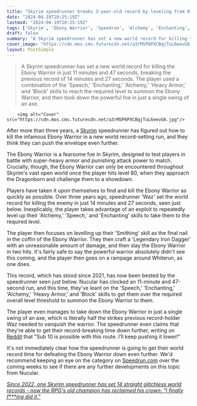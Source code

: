 ```yaml
---
title: "Skyrim speedrunner breaks 3-year-old record by leveling from 0 to 80 and killing the RPG's infamous Ebony Warrior in just under 12 minutes"
date: "2024-04-19T10:25:19Z"
lastmod: "2024-04-19T10:25:19Z"
tags: ['Skyrim', 'Ebony Warrior', 'Speedrun', 'Alchemy', 'Enchanting', 'Smithing', 'Speech', 'Heavy Armor', 'Block', 'Legendary Iron Dagger']
draft: false
summary: "A Skyrim speedrunner has set a new world record for killing the Ebony Warrior in just 11 minutes and 47 seconds, breaking the previous record of 14 minutes and 27 seconds. The player used a combination of the 'Speech,' 'Enchanting,' 'Alchemy,' 'Heavy Armor,' and 'Block' skills to reach the required level to summon the Ebony Warrior, and then took down the powerful foe in just a single swing of an axe."
cover_image: "https://cdn.mos.cms.futurecdn.net/a3rMSP6PXCBqjTuL6eevG6.jpg" 
layout: PostSimple
---
```

> A Skyrim speedrunner has set a new world record for killing the Ebony Warrior in just 11 minutes and 47 seconds, breaking the previous record of 14 minutes and 27 seconds. The player used a combination of the 'Speech,' 'Enchanting,' 'Alchemy,' 'Heavy Armor,' and 'Block' skills to reach the required level to summon the Ebony Warrior, and then took down the powerful foe in just a single swing of an axe.


        <img alt="Cover" src="https://cdn.mos.cms.futurecdn.net/a3rMSP6PXCBqjTuL6eevG6.jpg"/>
        
After more than three years, a [Skyrim](https://www.gamesradar.com/skyrim-guide/) speedrunner has figured out how to kill the infamous Ebony Warrior in a new world record-setting run, and they think they can push the envelope even further.

The Ebony Warrior is a fearsome foe in Skyrim, designed to test players in battle with super-heavy armor and punishing attack power to match. Crucially, though, the Ebony Warrior can only be encountered throughout Skyrim's vast open world once the player hits level 80, when they approach the Dragonborn and challenge them to a showdown.

Players have taken it upon themselves to find and kill the Ebony Warrior as quickly as possible. Over three years ago, speedrunner 'Waz' set the world record for killing the enemy in just 14 minutes and 27 seconds, seen just below. Inexplicably, the player takes advantage of an exploit to repeatedly level up their 'Alchemy,' 'Speech,' and 'Enchanting' skills to take them to the required level.

The player then focuses on levelling up their 'Smithing' skill as the final nail in the coffin of the Ebony Warrior. They then craft a 'Legendary Iron Dagger' with an unreasonable amount of damage, and then slay the Ebony Warrior in two hits. It's fairly safe to say the powerful warrior absolutely didn't see this coming, and the player then goes on a rampage around Whiterun, as one does.

This record, which has stood since 2021, has now been bested by the speedrunner seen just below. Nucular has clocked an 11-minute and 47-second run, and this time, they've leant on the 'Speech,' 'Enchanting,' 'Alchemy,' 'Heavy Armor,' and 'Block' skills to get them over the required overall level threshold to summon the Ebony Warrior to them.

The player even manages to take down the Ebony Warrior in just a single swing of an axe, which is literally half the strikes previous record-holder Waz needed to vanquish the warrior. The speedrunner even claims that they're able to get their record-breaking time down further, writing on [Reddit](https://www.reddit.com/r/speedrun/comments/1c7d3uk/skyrim_ebony_warrior_in_1147_by_me_prev_1427_by/?utm_source=share&utm_medium=web2x&context=3) that "Sub 10 is possible with this route. I’ll keep pushing it lower!"

It's not immediately clear how the speedrunner is going to get their world record time for defeating the Ebony Warrior down even further. We'd recommend keeping an eye on the category on [Speedrun.com](https://www.speedrun.com/skyrim?h=ebony-warrior&x=mke1g3j2) over the coming weeks to see if there are any further developments on this topic from Nucular.

[<em>Since 2022, one Skyrim speedrunner has set 14 straight glitchless world records - now the RPG's old champion has reclaimed his crown: "I finally f***ing did it."</em>](https://www.gamesradar.com/since-2022-one-skyrim-speedrunner-has-set-14-straight-glitchless-world-records-now-the-rpgs-old-champion-has-reclaimed-his-crown-i-finally-fing-did-it/)
        